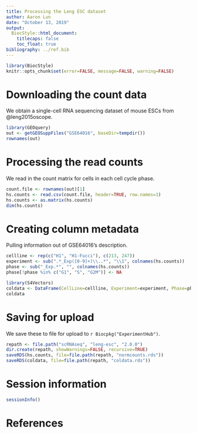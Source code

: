 ```yaml
---
title: Processing the Leng ESC dataset
author: Aaron Lun
date: "October 13, 2019"
output:
  BiocStyle::html_document:
    titlecaps: false
    toc_float: true
bibliography: ../ref.bib
---
```



```r
library(BiocStyle)
knitr::opts_chunk$set(error=FALSE, message=FALSE, warning=FALSE)
```

# Downloading the count data

We obtain a single-cell RNA sequencing dataset of mouse ESCs from @leng2015oscope.

```r
library(GEOquery)
out <- getGEOSuppFiles("GSE64016", baseDir=tempdir())
rownames(out)
```

# Processing the read counts

We read in the count matrix for cells in each cell cycle phase.

```r
count.file <- rownames(out)[1]
hs.counts <- read.csv(count.file, header=TRUE, row.names=1)
hs.counts <- as.matrix(hs.counts)
dim(hs.counts)
```

# Creating column metadata

Pulling information out of GSE64016's description.

```r
cellline <- rep(c("H1", "H1-Fucci"), c(213, 247))
experiment <- sub(".*_Exp([0-9]+)\\..*", "\\1", colnames(hs.counts))
phase <- sub("_Exp.*", "", colnames(hs.counts))
phase[!phase %in% c("G1", "S", "G2M")] <- NA

library(S4Vectors)
coldata <- DataFrame(CellLine=cellline, Experiment=experiment, Phase=phase)
coldata
```

# Saving for upload 

We save these to file for upload to `r Biocpkg("ExperimentHub")`.

```r
repath <- file.path("scRNAseq", "leng-esc", "2.0.0")
dir.create(repath, showWarnings=FALSE, recursive=TRUE)
saveRDS(hs.counts, file=file.path(repath, "normcounts.rds"))
saveRDS(coldata, file=file.path(repath, "coldata.rds"))
```

# Session information

```r
sessionInfo()
```

# References
